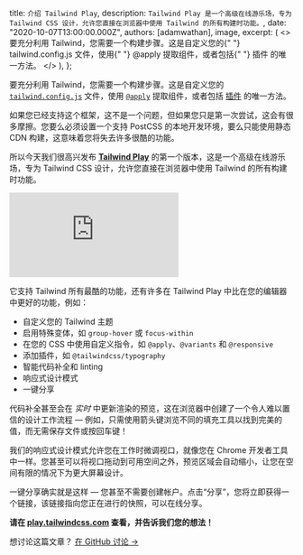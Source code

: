 
  title: `介绍 Tailwind Play`,
  description: `Tailwind Play 是一个高级在线游乐场，专为 Tailwind CSS 设计，允许您直接在浏览器中使用 Tailwind 的所有构建时功能。`,
  date: "2020-10-07T13:00:00.000Z",
  authors: [adamwathan],
  image,
  excerpt: (
    <>
      要充分利用 Tailwind，您需要一个构建步骤。这是自定义您的{" "}
      <Link href="https://v2.tailwindcss.com/docs/configuration">tailwind.config.js</Link> 文件，使用{" "}
      <Link href="https://v2.tailwindcss.com/docs/functions-and-directives#apply">@apply</Link> 提取组件，或者包括{" "}
      <Link href="https://v2.tailwindcss.com/docs/plugins">插件</Link> 的唯一方法。
    </>
  ),
};

要充分利用 Tailwind，您需要一个构建步骤。这是自定义您的 [`tailwind.config.js`](https://v2.tailwindcss.com/docs/configuration) 文件，使用 [`@apply`](https://v2.tailwindcss.com/docs/functions-and-directives#apply) 提取组件，或者包括 [插件](https://v2.tailwindcss.com/docs/plugins) 的唯一方法。

如果您已经支持这个框架，这不是一个问题，但如果您只是第一次尝试，这会有很多摩擦。您要么必须设置一个支持 PostCSS 的本地开发环境，要么只能使用静态 CDN 构建，这意味着您将失去许多很酷的功能。

所以今天我们很高兴发布 [**Tailwind Play**](https://play.tailwindcss.com) 的第一个版本，这是一个高级在线游乐场，专为 Tailwind CSS 设计，允许您直接在浏览器中使用 Tailwind 的所有构建时功能。

<iframe
  src="https://www.youtube.com/embed/eCWhTZ34Hck"
  frameBorder="0"
  allow="accelerometer; autoplay; encrypted-media; gyroscope; picture-in-picture"
  allowFullScreen
  className="aspect-video w-full"
></iframe>

它支持 Tailwind 所有最酷的功能，还有许多在 Tailwind Play 中比在您的编辑器中更好的功能，例如：

- 自定义您的 Tailwind 主题
- 启用特殊变体，如 `group-hover` 或 `focus-within`
- 在您的 CSS 中使用自定义指令，如 `@apply`、`@variants` 和 `@responsive`
- 添加插件，如 `@tailwindcss/typography`
- 智能代码补全和 linting
- 响应式设计模式
- 一键分享

代码补全甚至会在 _实时_ 中更新渲染的预览，这在浏览器中创建了一个令人难以置信的设计工作流程 — 例如，只需使用箭头键浏览不同的填充工具以找到完美的值，而无需保存文件或按回车键！

我们的响应式设计模式允许您在工作时微调视口，就像您在 Chrome 开发者工具中一样。您甚至可以将视口拖动到可用空间之外，预览区域会自动缩小，让您在空间有限的情况下为更大屏幕设计。

一键分享确实就是这样 — 您甚至不需要创建帐户。点击“分享”，您将立即获得一个链接，该链接指向您正在进行的快照，可以在线分享。

**请在 [play.tailwindcss.com](https://play.tailwindcss.com) 查看，并告诉我们您的想法！**

想讨论这篇文章？ <a href="https://github.com/tailwindcss/tailwindcss/discussions/2511">在 GitHub 讨论 →</a>
